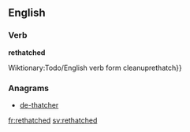 ==English==

===Verb===
'''rethatched'''

Wiktionary:Todo/English verb form cleanuprethatch}}

===Anagrams===
* [[de-thatcher#English|de-thatcher]]

[[fr:rethatched]]
[[sv:rethatched]]